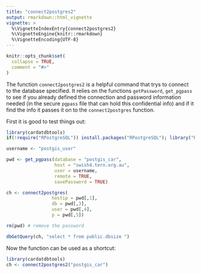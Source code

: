 ```yaml
---
title: "connect2postgres2"
output: rmarkdown::html_vignette
vignette: >
  %\VignetteIndexEntry{connect2postgres2}
  %\VignetteEngine{knitr::rmarkdown}
  %\VignetteEncoding{UTF-8}
---
```


```r
knitr::opts_chunk$set(
  collapse = TRUE,
  comment = "#>"
)
```

The function `connect2postgres2` is a helpful command that trys to connect to the database specified. It relies on the functions `getPassword`, `get_pgpass` to see if you already defined the connection and password information needed (in the secure `pgpass` file that can hold this confidential info) and if it find the info it passes it on to the `connect2postgres` function.

First it is good to test things out: 

```r
library(cardatdbtools)
if(!require("RPostgreSQL")) install.packages("RPostgreSQL"); library("RPostgreSQL")

username <- "postgis_user"

pwd <- get_pgpass(database = "postgis_car",
                  host = "swish4.tern.org.au",
                  user = username,
                  remote = TRUE,
                  savePassword = TRUE)

ch <- connect2postgres(
                 hostip = pwd[,1],
                 db = pwd[,3],
                 user = pwd[,4],
                 p = pwd[,5])

rm(pwd) # remove the password

dbGetQuery(ch, "select * from public.dbsize ")
```


Now the function can be used as a shortcut:

```r
library(cardatdbtools)
ch <- connect2postgres2("postgis_car")
```